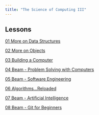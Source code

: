 ```yaml
---
title: "The Science of Computing III"
---
```


## Lessons

[01 More on Data Structures](/lessons/01 More on Data Structures)

[02 More on Objects](/lessons/02 More on Objects)

[03 Building a Computer](/lessons/03 Building a Computer)

[04 Beam - Problem Solving with Computers](/lessons/04 Beam - Problem Solving with Computers)

[05 Beam - Software Engineering](/lessons/05 Beam - Software Engineering)

[06 Algorithms...Reloaded](/lessons/06 Algorithms...Reloaded)

[07 Beam - Artificial Intelligence](/lessons/07 Beam - Artificial Intelligence)

[08 Beam - Git for Beginners](/lessons/08 Beam - Git for Beginners)

